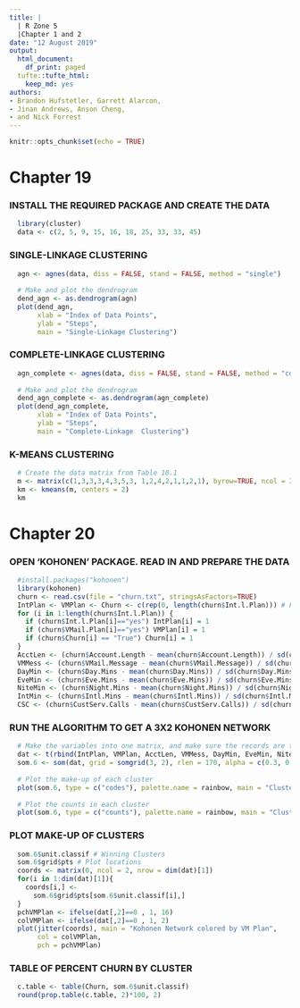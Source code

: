 ```yaml
---
title: |
  | R Zone 5
  |Chapter 1 and 2
date: "12 August 2019"
output:
  html_document:
    df_print: paged
  tufte::tufte_html:
    keep_md: yes
authors:
- Brandon Hufstetler, Garrett Alarcon,
- Jinan Andrews, Anson Cheng,
- and Nick Forrest
---
```


```r
knitr::opts_chunk$set(echo = TRUE)
```

# Chapter 19

### INSTALL THE REQUIRED PACKAGE AND CREATE THE DATA
```r
  library(cluster)
  data <- c(2, 5, 9, 15, 16, 18, 25, 33, 33, 45)
```

### SINGLE-LINKAGE CLUSTERING
```r
  agn <- agnes(data, diss = FALSE, stand = FALSE, method = "single")
  
  # Make and plot the dendrogram
  dend_agn <- as.dendrogram(agn)
  plot(dend_agn,
       xlab = "Index of Data Points",
       ylab = "Steps",
       main = "Single-Linkage Clustering")
```

### COMPLETE-LINKAGE CLUSTERING
```r
  agn_complete <- agnes(data, diss = FALSE, stand = FALSE, method = "complete")
  
  # Make and plot the dendrogram
  dend_agn_complete <- as.dendrogram(agn_complete)
  plot(dend_agn_complete,
       xlab = "Index of Data Points",
       ylab = "Steps",
       main = "Complete-Linkage  Clustering")
```  

### K-MEANS CLUSTERING
```r
  # Create the data matrix from Table 10.1
  m <- matrix(c(1,3,3,3,4,3,5,3, 1,2,4,2,1,1,2,1), byrow=TRUE, ncol = 2)
  km <- kmeans(m, centers = 2)
  km
```

# Chapter 20

### OPEN ‘KOHONEN’ PACKAGE. READ IN AND PREPARE THE DATA
```r
  #install.packages("kohonen")
  library(kohonen)
  churn <- read.csv(file = "churn.txt", stringsAsFactors=TRUE)
  IntPlan <- VMPlan <- Churn <- c(rep(0, length(churn$Int.l.Plan))) # Flag variables
  for (i in 1:length(churn$Int.l.Plan)) {
    if (churn$Int.l.Plan[i]=="yes") IntPlan[i] = 1
    if (churn$VMail.Plan[i]=="yes") VMPlan[i] = 1
    if (churn$Churn[i] == "True") Churn[i] = 1
  }
  AcctLen <- (churn$Account.Length - mean(churn$Account.Length)) / sd(churn$Account.Length)
  VMMess <- (churn$VMail.Message - mean(churn$VMail.Message)) / sd(churn$VMail.Message)
  DayMin <- (churn$Day.Mins - mean(churn$Day.Mins)) / sd(churn$Day.Mins)
  EveMin <- (churn$Eve.Mins - mean(churn$Eve.Mins)) / sd(churn$Eve.Mins)
  NiteMin <- (churn$Night.Mins - mean(churn$Night.Mins)) / sd(churn$Night.Mins)
  IntMin <- (churn$Intl.Mins - mean(churn$Intl.Mins)) / sd(churn$Intl.Mins)
  CSC <- (churn$CustServ.Calls - mean(churn$CustServ.Calls)) / sd(churn$CustServ.Calls)
```

### RUN THE ALGORITHM TO GET A 3X2 KOHONEN NETWORK
```r
  # Make the variables into one matrix, and make sure the records are the rows
  dat <- t(rbind(IntPlan, VMPlan, AcctLen, VMMess, DayMin, EveMin, NiteMin, IntMin, CSC))
  som.6 <- som(dat, grid = somgrid(3, 2), rlen = 170, alpha = c(0.3, 0.00), radius = 2)
  
  # Plot the make-up of each cluster
  plot(som.6, type = c("codes"), palette.name = rainbow, main = "Cluster Content")
  
  # Plot the counts in each cluster
  plot(som.6, type = c("counts"), palette.name = rainbow, main = "Cluster Counts")
```

### PLOT MAKE-UP OF CLUSTERS
```r
  som.6$unit.classif # Winning Clusters
  som.6$grid$pts # Plot locations
  coords <- matrix(0, ncol = 2, nrow = dim(dat)[1])
  for(i in 1:dim(dat)[1]){
    coords[i,] <-
      som.6$grid$pts[som.6$unit.classif[i],]
  }
  pchVMPlan <- ifelse(dat[,2]==0 , 1, 16)
  colVMPlan <- ifelse(dat[,2]==0 , 1, 2)
  plot(jitter(coords), main = "Kohonen Network colored by VM Plan",
       col = colVMPlan,
       pch = pchVMPlan)
```

### TABLE OF PERCENT CHURN BY CLUSTER
```r
  c.table <- table(Churn, som.6$unit.classif)
  round(prop.table(c.table, 2)*100, 2)
```

